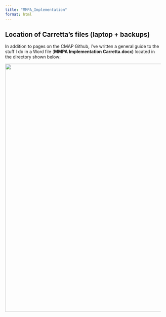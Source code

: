 ```yaml
---
title: "MMPA_Implementation"
format: html
---
```


## Location of Carretta's files (laptop + backups)

In addition to pages on the CMAP Github, I've written a general guide to the stuff I do in a Word file (**MMPA Implementation Carretta.docx**) located in the directory shown below:

![](images/Carretta_Directory_Structure.png){width="800"}